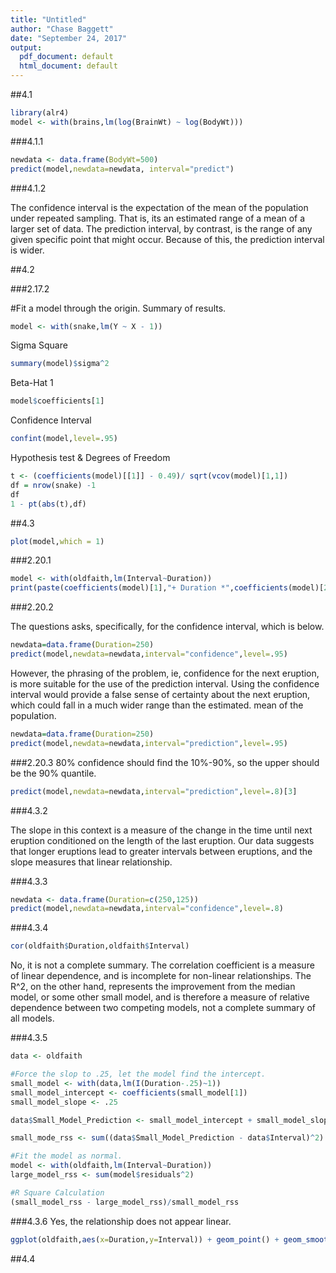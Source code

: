 ```yaml
---
title: "Untitled"
author: "Chase Baggett"
date: "September 24, 2017"
output:
  pdf_document: default
  html_document: default
---
```


##4.1
```r
library(alr4)
model <- with(brains,lm(log(BrainWt) ~ log(BodyWt)))
```

###4.1.1

```r
newdata <- data.frame(BodyWt=500)
predict(model,newdata=newdata, interval="predict") 
```

###4.1.2

The confidence interval is the expectation of the mean of the population under repeated sampling. That is, its an estimated range of a mean of a larger set of data. The prediction interval, by contrast, is the range of any given specific point that might occur. Because of this, the prediction interval is wider. 

##4.2

###2.17.2

#Fit a model through the origin. Summary of results.
```r
model <- with(snake,lm(Y ~ X - 1))
```
Sigma Square
```r
summary(model)$sigma^2
```
Beta-Hat 1
```r
model$coefficients[1]
```
Confidence Interval
```r
confint(model,level=.95)
```

Hypothesis test & Degrees of Freedom
```r
t <- (coefficients(model)[[1]] - 0.49)/ sqrt(vcov(model)[1,1])
df = nrow(snake) -1
df
1 - pt(abs(t),df)
```
##4.3

```r
plot(model,which = 1)
```
###2.20.1
```r
model <- with(oldfaith,lm(Interval~Duration))
print(paste(coefficients(model)[1],"+ Duration *",coefficients(model)[2]))
```

###2.20.2

The questions asks, specifically, for the confidence interval, which is below.

```r
newdata=data.frame(Duration=250)
predict(model,newdata=newdata,interval="confidence",level=.95)
```
However, the phrasing of the problem, ie, confidence for the next eruption, is more suitable for the use of the prediction interval. Using the confidence interval would provide a false sense of certainty about the next eruption, which could fall in a much wider range than the estimated. mean of the population. 

```r
newdata=data.frame(Duration=250)
predict(model,newdata=newdata,interval="prediction",level=.95)
```
###2.20.3
80% confidence should find the 10%-90%, so the upper should be the 90% quantile.
```r
predict(model,newdata=newdata,interval="prediction",level=.8)[3]
```

###4.3.2

The slope in this context is a measure of the change in the time until next eruption conditioned on the length of the last eruption. Our data suggests that longer eruptions lead to greater intervals between eruptions, and the slope measures that linear relationship. 

###4.3.3

```r
newdata <- data.frame(Duration=c(250,125))
predict(model,newdata=newdata,interval="confidence",level=.8)
```

###4.3.4
```r
cor(oldfaith$Duration,oldfaith$Interval)
```

No, it is not a complete summary. The correlation coefficient is a measure of linear dependence, and is incomplete for non-linear relationships. The R^2, on the other hand, represents the improvement from the median model, or some other small model, and is therefore a measure of relative dependence between two competing models, not a complete summary of all models. 

###4.3.5
```r
data <- oldfaith

#Force the slop to .25, let the model find the intercept. 
small_model <- with(data,lm(I(Duration-.25)~1))
small_model_intercept <- coefficients(small_model[1])
small_model_slope <- .25

data$Small_Model_Prediction <- small_model_intercept + small_model_slope * data$Duration

small_mode_rss <- sum((data$Small_Model_Prediction - data$Interval)^2)

#Fit the model as normal. 
model <- with(oldfaith,lm(Interval~Duration))
large_model_rss <- sum(model$residuals^2)

#R Square Calculation
(small_model_rss - large_model_rss)/small_model_rss
```
###4.3.6
Yes, the relationship does not appear linear. 
```r
ggplot(oldfaith,aes(x=Duration,y=Interval)) + geom_point() + geom_smooth(method = "loess")
```
##4.4
